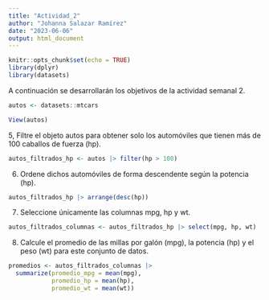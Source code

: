 ```yaml
---
title: "Actividad_2"
author: "Johanna Salazar Ramírez"
date: "2023-06-06"
output: html_document
---
```


```r
knitr::opts_chunk$set(echo = TRUE)
library(dplyr)
library(datasets)
```

A continuación se desarrollarán los objetivos de la actividad semanal 2.

```r
autos <- datasets::mtcars
```

```r
View(autos)
```


5, Filtre el objeto autos para obtener solo los automóviles que tienen más de 100 caballos de fuerza (hp).

```r
autos_filtrados_hp <- autos |> filter(hp > 100)
```

6. Ordene dichos automóviles de forma descendente según la potencia (hp).

```r
autos_filtrados_hp |> arrange(desc(hp))
```

7. Seleccione únicamente las columnas mpg, hp y wt.

```r
autos_filtrados_columnas <- autos_filtrados_hp |> select(mpg, hp, wt)
```

8. Calcule el promedio de las millas por galón (mpg), la potencia (hp) y el peso (wt) para este conjunto de datos.

```r
promedios <- autos_filtrados_columnas |>
  summarize(promedio_mpg = mean(mpg),
            promedio_hp = mean(hp),
            promedio_wt = mean(wt))
```

